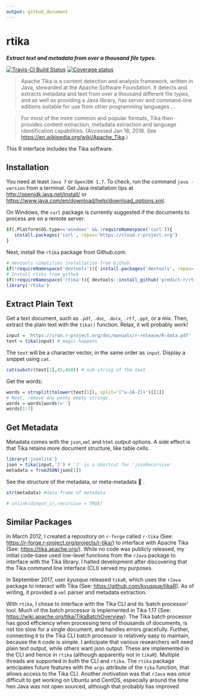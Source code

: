 ```yaml
---
output: github_document
---
```

# rtika
***Extract text and metadata from over a thousand file types.***

[![Travis-CI Build Status](https://travis-ci.org/predict-r/rtika.svg?branch=master)](https://travis-ci.org/predict-r/rtika)
[![Coverage status](https://codecov.io/gh/predict-r/rtika/branch/master/graph/badge.svg)](https://codecov.io/github/predict-r/rtika?branch=master)


>Apache Tika is a content detection and analysis framework, written in Java, stewarded at the Apache Software Foundation. It detects and extracts metadata and text from over a thousand different file types, and as well as providing a Java library, has server and command-line editions suitable for use from other programming languages ...

>For most of the more common and popular formats, Tika then provides content extraction, metadata extraction and language identification capabilities. (Accessed Jan 18, 2018. See <https://en.wikipedia.org/wiki/Apache_Tika>.)

This R interface includes the Tika software.

## Installation
You need at least `Java 7` or `OpenJDK 1.7`. To check, run the command `java -version` from a terminal. Get Java installation tips at <http://openjdk.java.net/install/> or <https://www.java.com/en/download/help/download_options.xml>. 

On Windows, the `curl` package is currently suggested if the documents to process are on a remote server.
```r
if(.Platform$OS.type=='windows' && !requireNamespace('curl')){
   install.packages('curl', repos='https://cloud.r-project.org')
}
```

Next, install the `rtika` package from Github.com. 

```r
# devtools simplifies installation from Github.
if(!requireNamespace('devtools')){ install.packages('devtools', repos='https://cloud.r-project.org') }
# Install rtika from github
if(!requireNamespace('rtika')){ devtools::install_github('predict-r/rtika') } 
library('rtika')
```



## Extract Plain Text
Get a text document, such as `.pdf`, `.doc`, `.docx`, `.rtf`, `.ppt`, or a mix. Then, extract the plain text with the `tika()` function. Relax, it will probably work! 
```r
input = 'https://cran.r-project.org/doc/manuals/r-release/R-data.pdf'
text = tika(input) # magic happens
```

The `text` will be a character vector, in the same order as `input`. Display a snippet using `cat`.  
```r
cat(substr(text[1],45,450)) # sub-string of the text

```
Get the words:
```r
words = strsplit(tolower(text[1]), split='[^a-zA-Z]+')[[1]]
# Next, remove any pesky empty strings
words = words[words!='']
words[1:7] 
```
## Get Metadata
Metadata comes with the `json`,`xml` and `html` output options. A side effect is that Tika retains more document structure, like table cells.
```r
library('jsonlite')
json = tika(input,'J') # 'J' is a shortcut for 'jsonRecursive'
metadata = fromJSON(json[1])
```
See the structure of the metadata, or meta-metadata 🤯 .

```r
str(metadata) #data.frame of metadata
```
```r
# unlink(dinput_ir,recursive = TRUE)
```
## Similar Packages

In March 2012, I created a repository on `r-forge` called `r-tika` (See: <https://r-forge.r-project.org/projects/r-tika/>) to interface with Apache Tika (See: <https://tika.apache.org/>). While no code was publicly released, my initial code-base used low-level functions from the `rJava` package to interface with the Tika library. I halted development after discovering that the Tika command line interface (CLI) served my purposes. 

In September 2017, user *kyusque* released `tikaR`, which uses the `rJava` package to interact with Tika (See: <https://github.com/kyusque/tikaR>). As of writing, it provided a `xml` parser and metadata extraction. 

With  `rtika`, I chose to interface with the Tika CLI and its 'batch processor' tool. Much of the batch processor is implemented in Tika 1.17 (See: <https://wiki.apache.org/tika/TikaBatchOverview>). The Tika batch processor has good efficiency when processing tens of thousands of documents, is not too slow for a single document, and handles errors gracefully. Further, connecting `R` to the Tika CLI batch processor is relatively easy to maintain, because the `R` code is simple. I anticipate that various researchers will need plain text output, while others want json output. These are implemented in the CLI and hence in `rtika` (although apparently not in `tikaR`). Multiple threads are supported in both the CLI and `rtika`. The `rtika` package anticipates future features with the `args` attribute of the `tika` function, that allows access to the Tika CLI. Another motivation was that `rJava` was once difficult to get working on Ubuntu and CentOS, especially around the time hen Java was not open sourced, although that probably has improved
